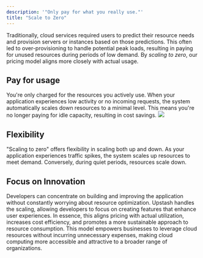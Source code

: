 ```yaml
---
description: '"Only pay for what you really use."'
title: "Scale to Zero"
---
```

Traditionally, cloud services required users to predict their resource needs and provision servers or instances based on those predictions. This often led to over-provisioning to handle potential peak loads, resulting in paying for unused resources during periods of low demand.
By _scaling to zero_, our pricing model aligns more closely with actual usage.
## Pay for usage
You're only charged for the resources you actively use. When your application experiences low activity or no incoming requests, the system automatically scales down resources to a minimal level. This means you're no longer paying for idle capacity, resulting in cost savings.
<img src="https://upstash.com/blog/awsmsk/charts.png" />
## Flexibility
"Scaling to zero" offers flexibility in scaling both up and down. As your application experiences traffic spikes, the system scales up resources to meet demand. Conversely, during quiet periods, resources scale down.
## Focus on Innovation
Developers can concentrate on building and improving the application without constantly worrying about resource optimization. Upstash handles the scaling, allowing developers to focus on creating features that enhance user experiences.
In essence, this aligns pricing with actual utilization, increases cost efficiency, and promotes a more sustainable approach to resource consumption. This model empowers businesses to leverage cloud resources without incurring unnecessary expenses, making cloud computing more accessible and attractive to a broader range of organizations.